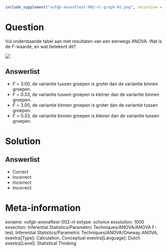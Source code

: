 ```r
include_supplement("vufgb-anovaftest-002-nl-graph-01.png", recursive = TRUE)
```
Question
========
  
Vul onderstaande tabel aan met resultaten van een eenwegs ANOVA. Wat is de *F*-waarde, en wat betekent dit?

![](vufgb-anovaftest-002-nl-graph-01.png)
  
Answerlist
----------
* *F* = 3.00, de variantie tussen groepen is groter dan de variantie binnen groepen.
* *F* = 0.33, de variantie tussen groepen is kleiner dan de variantie binnen groepen.
* *F* = 3.00, de variantie binnen groepen is groter dan de variantie tussen groepen.
* *F* = 0.33, de variantie binnen groepen is kleiner dan de variantie tussen groepen.

Solution
========

Answerlist
----------
* Correct
* Incorrect
* Incorrect
* Incorrect

Meta-information
================
exname: vufgb-anovaftest-002-nl
extype: schoice
exsolution: 1000
exsection: Inferential Statistics/Parametric Techniques/ANOVA/ANOVA F-test, Inferential Statistics/Parametric Techniques/ANOVA/Oneway ANOVA,
exextra[Type]: Calculation, Conceptual
exextra[Language]: Dutch
exextra[Level]: Statistical Thinking